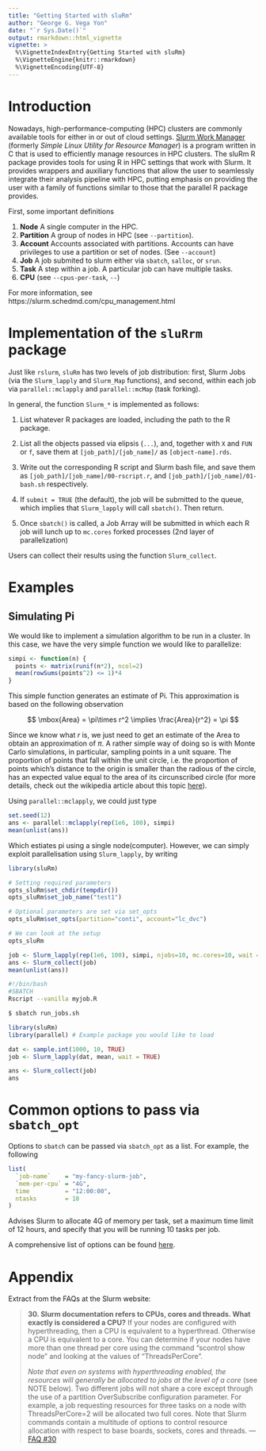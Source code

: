 ```yaml
---
title: "Getting Started with sluRm"
author: "George G. Vega Yon"
date: "`r Sys.Date()`"
output: rmarkdown::html_vignette
vignette: >
  %\VignetteIndexEntry{Getting Started with sluRm}
  %\VignetteEngine{knitr::rmarkdown}
  %\VignetteEncoding{UTF-8}
---
```


# Introduction

Nowadays, high-performance-computing (HPC) clusters are commonly available tools for either in or out of cloud settings. [Slurm Work Manager](https://slurm.schedmd.com/) (formerly *Simple Linux Utility for Resource Manager*) is a program written in C that is used to efficiently manage resources in HPC clusters. The sluRm R package provides tools for using R in HPC settings that work with Slurm. It provides wrappers and auxiliary functions that allow the user to seamlessly integrate their analysis pipeline with HPC, putting emphasis on providing the user with a family of functions similar to those that the parallel R package provides.

First, some important definitions

1.  **Node** A single computer in the HPC.
2.  **Partition** A group of nodes in HPC (see `--partition`).
3.  **Account** Accounts associated with partitions. Accounts can have privileges to use a partition or set of nodes. (See `--account`)
4.  **Job** A job submited to slurm either via `sbatch`, `salloc`, or `srun`.
5.  **Task** A step within a job. A particular job can have multiple tasks.
6.  **CPU** (see `--cpus-per-task`, `--`)

For more information, see https://slurm.schedmd.com/cpu_management.html


# Implementation of the `sluRrm` package

Just like `rslurm`, `sluRm` has two levels of job distribution: first, Slurm Jobs (via
the `Slurm_lapply` and `Slurm_Map` functions), and second, within each job via `parallel::mclapply`
and `parallel::mcMap` (task forking).

In general, the function `Slurm_*` is implemented as follows:

1.  List whatever R packages are loaded, including the path to the R package.

2.  List all the objects passed via elipsis (`...`), and, together with `X` and
    `FUN` or `f`, save them at `[job_path]/[job_name]/` as `[object-name].rds`.

3.  Write out the corresponding R script and Slurm bash file, and save them as
    `[job_path]/[job_name]/00-rscript.r`, and `[job_path]/[job_name]/01-bash.sh`
    respectively.

4.  If `submit = TRUE` (the default), the job will be submitted to the queue,
    which implies that `Slurm_lapply` will call `sbatch()`. Then return.
    
5.  Once `sbatch()` is called, a Job Array will be submitted in which each R
    job will lunch up to `mc.cores` forked processes (2nd layer of parallelization)
    
    
Users can collect their results using the function `Slurm_collect`.
  

# Examples

## Simulating Pi

We would like to implement a simulation algorithm to be run in a cluster. In this
case, we have the very simple function we would like to parallelize:

```r
simpi <- function(n) {
  points <- matrix(runif(n*2), ncol=2)
  mean(rowSums(points^2) <= 1)*4
}
```

This simple function generates an estimate of Pi. This approximation is based on
the following observation

$$
\mbox{Area} = \pi\times r^2 \implies \frac{Area}{r^2} = \pi
$$

Since we know what $r$ is, we just need to get an estimate of the Area to obtain
an approximation of $\pi$. A rather simple way of doing so is with Monte Carlo
simulations, in particular, sampling points in a unit square. The proportion
of points that fall within the unit circle, i.e. the proportion of points which's
distance to the origin is smaller than the radious of the circle, has an expected
value equal to the area of its circunscribed circle (for more details, check out
the wikipedia article about this topic [here](https://en.wikipedia.org/wiki/Approximations_of_%CF%80#Summing_a_circle's_area)).


Using `parallel::mclapply`, we could just type

```r
set.seed(12)
ans <- parallel::mclapply(rep(1e6, 100), simpi)
mean(unlist(ans))
```

Which estiates pi using a single node(computer). However, we can simply exploit parallelisation using `Slurm_lapply`, by writing

```r
library(sluRm)

# Setting required parameters
opts_sluRm$set_chdir(tempdir())
opts_sluRm$set_job_name("test1")

# Optional parameters are set via set_opts
opts_sluRm$set_opts(partition="conti", account="lc_dvc")

# We can look at the setup
opts_sluRm
```


```r
job <- Slurm_lapply(rep(1e6, 100), simpi, njobs=10, mc.cores=10, wait = TRUE)
ans <- Slurm_collect(job)
mean(unlist(ans))
```



```bash
#!/bin/bash
#SBATCH
Rscript --vanilla myjob.R
```

```bash
$ sbatch run_jobs.sh
```

```r
library(sluRm)
library(parallel) # Example package you would like to load

dat <- sample.int(1000, 10, TRUE)
job <- Slurm_lapply(dat, mean, wait = TRUE)

ans <- Slurm_collect(job)
ans
```
# Common options to pass via `sbatch_opt`

Options to `sbatch` can be passed via `sbatch_opt` as a list. For example, the
following

```r
list(
  `job-name`    = "my-fancy-slurm-job",
  `mem-per-cpu` = "4G",
  time          = "12:00:00",
  ntasks        = 10
)
```

Advises Slurm to allocate 4G of memory per task, set a maximum time limit of 12
hours, and specify that you will be running 10 tasks per job.

A comprehensive list of options can be found [here](https://slurm.schedmd.com/sbatch.html).

# Appendix

Extract from the FAQs at the Slurm website:

> **30. Slurm documentation refers to CPUs, cores and threads. What exactly is considered a CPU?**
If your nodes are configured with hyperthreading, then a CPU is equivalent to a hyperthread. Otherwise a CPU is equivalent to a core. You can determine if your nodes have more than one thread per core using the command "scontrol show node" and looking at the values of "ThreadsPerCore".
>
> *Note that even on systems with hyperthreading enabled, the resources will generally be allocated to jobs at the level of a core* (see NOTE below). Two different jobs will not share a core except through the use of a partition OverSubscribe configuration parameter. For example, a job requesting resources for three tasks on a node with ThreadsPerCore=2 will be allocated two full cores. Note that Slurm commands contain a multitude of options to control resource allocation with respect to base boards, sockets, cores and threads. --- [FAQ #30](https://slurm.schedmd.com/faq.html#cpu_count)

